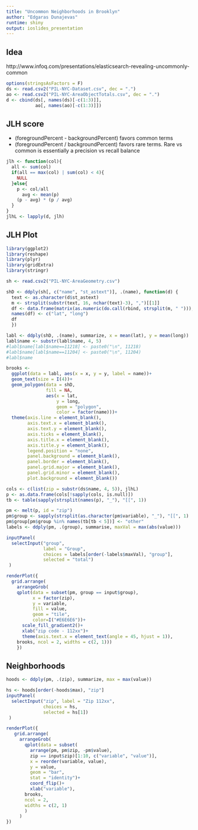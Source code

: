 ```yaml
---
title: "Uncommon Neighborhoods in Brooklyn"
author: "Edgaras Dunajevas"
runtime: shiny
output: ioslides_presentation
---
```


## Idea

http://www.infoq.com/presentations/elasticsearch-revealing-uncommonly-common

```r
options(stringsAsFactors = F)
ds <- read.csv2("PIL-NYC-Dataset.csv", dec = ".")
ao <- read.csv2("PIL-NYC-AreaObjectTotals.csv", dec = ".")
d <- cbind(ds[, names(ds)[-c(1:3)]],
           ao[, names(ao)[-c(1:3)]])
```

## JLH score

* (foregroundPercent - backgroundPercent) favors common terms
* (foregroundPercent / backgroundPercent) favors rare terms.
Rare vs common is essentially a precision vs recall balance

```r
jlh <- function(col){
  all <- sum(col)
  if(all == max(col) | sum(col) < 4){
    NULL
  }else{
    p <- col/all
      avg <- mean(p)
    (p - avg) * (p / avg)  
  }
}
jlhL <- lapply(d, jlh)
```

## JLH Plot

```r
library(ggplot2)
library(reshape)
library(plyr)
library(gridExtra)
library(stringr)

sh <- read.csv2("PIL-NYC-AreaGeometry.csv")

shD <- ddply(sh[, c("name", "st_astext")], .(name), function(d) {
  text <- as.character(d$st_astext)
  m <- strsplit(substr(text, 16, nchar(text)-3), ",")[[1]]
  df <- data.frame(matrix(as.numeric(do.call(rbind, strsplit(m, " "))), ncol = 2))
  names(df) <- c("lat", "long")
  df
  })

labl <- ddply(shD, .(name), summarize, x = mean(lat), y = mean(long))
labl$name <- substr(labl$name, 4, 5)
#labl$name[labl$name==11218] <- paste0("\n", 11218)
#labl$name[labl$name==11204] <- paste0("\n", 11204)
#labl$name

brooks <- 
  ggplot(data = labl, aes(x = x, y = y, label = name))+
  geom_text(size = I(4))+
  geom_polygon(data = shD,
               fill = NA,
               aes(x = lat,
                   y = long,
                   geom = "polygon",
                   color = factor(name)))+
  theme(axis.line = element_blank(),
        axis.text.x = element_blank(),
        axis.text.y = element_blank(),
        axis.ticks = element_blank(),
        axis.title.x = element_blank(),
        axis.title.y = element_blank(),
        legend.position = "none",
        panel.background = element_blank(),
        panel.border = element_blank(),
        panel.grid.major = element_blank(),
        panel.grid.minor = element_blank(),
        plot.background = element_blank())
```


```r
cols <- c(list(zip = substr(ds$name, 4, 5)), jlhL)
p <- as.data.frame(cols[!sapply(cols, is.null)])
tb <- table(sapply(strsplit(names(p), "_"), "[[", 1))

pm <- melt(p, id = "zip")
pm$group <- sapply(strsplit(as.character(pm$variable), "_"), "[[", 1)
pm$group[pm$group %in% names(tb[tb < 5])] <- "other"
labels <- ddply(pm, .(group), summarise, maxVal = max(abs(value)))

inputPanel(
  selectInput("group",
              label = "Group",
              choices = labels[order(-labels$maxVal), "group"],
              selected = "total")
 )

renderPlot({
  grid.arrange(
    arrangeGrob(
    qplot(data = subset(pm, group == input$group),
          x = factor(zip),
          y = variable,
          fill = value,
          geom = "tile",
          color=I("#E6E6E6"))+
      scale_fill_gradient2()+
      xlab("zip code - 112xx")+
      theme(axis.text.x = element_text(angle = 45, hjust = 1)),
    brooks, ncol = 2, widths = c(2, 1)))
    })
```


## Neighborhoods

```r
hoods <- ddply(pm, .(zip), summarize, max = max(value))

hs <- hoods[order(-hoods$max), "zip"]
inputPanel(
  selectInput("zip", label = "Zip 112xx",
              choices = hs,
              selected = hs[1])
 )

renderPlot({
   grid.arrange(
     arrangeGrob(
       qplot(data = subset(
         arrange(pm, pm$zip, -pm$value),
         zip == input$zip)[1:10, c("variable", "value")],
         x = reorder(variable, value),
         y = value,
         geom = "bar",
         stat = "identity")+
         coord_flip()+
         xlab("variable"),
       brooks,
       ncol = 2,
       widths = c(2, 1)
       )
     )
})
```